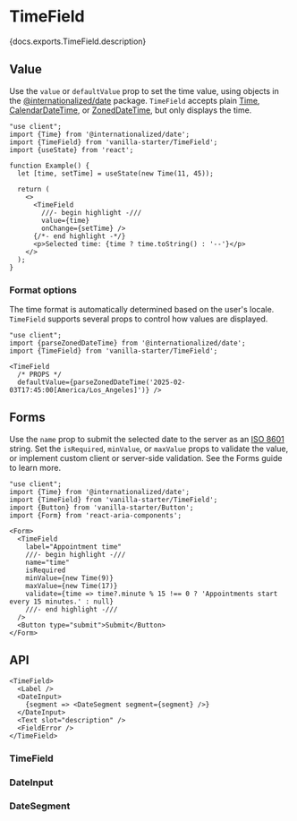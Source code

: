 


# TimeField

<PageDescription>{docs.exports.TimeField.description}</PageDescription>

<ExampleSwitcher>
  <VisualExample
    component={VanillaTimeField}
    docs={vanillaDocs.exports.TimeField}
    links={vanillaDocs.links}
    props={['label', 'granularity', 'isDisabled']}
    initialProps={{label: 'Time'}}
    type="vanilla"
    files={["starters/docs/src/TimeField.tsx", "starters/docs/src/TimeField.css"]} />
  <VisualExample
    component={TailwindTimeField}
    docs={vanillaDocs.exports.TimeField}
    links={vanillaDocs.links}
    props={['label', 'granularity', 'isDisabled']}
    initialProps={{label: 'Time'}}
    type="tailwind"
    files={["starters/tailwind/src/TimeField.tsx", "starters/tailwind/src/index.css"]} />
</ExampleSwitcher>

## Value

Use the `value` or `defaultValue` prop to set the time value, using objects in the [@internationalized/date](/internationalized/date/index.html) package. `TimeField` accepts plain [Time](/internationalized/date/Time.html), [CalendarDateTime](/internationalized/date/CalendarDateTime.html), or [ZonedDateTime](/internationalized/date/ZonedDate), but only displays the time.

```tsx render
"use client";
import {Time} from '@internationalized/date';
import {TimeField} from 'vanilla-starter/TimeField';
import {useState} from 'react';

function Example() {
  let [time, setTime] = useState(new Time(11, 45));
  
  return (
    <>
      <TimeField
        ///- begin highlight -///
        value={time}
        onChange={setTime} />
      {/*- end highlight -*/}
      <p>Selected time: {time ? time.toString() : '--'}</p>
    </>
  );
}
```

### Format options

The time format is automatically determined based on the user's locale. `TimeField` supports several props to control how values are displayed.

```tsx render docs={docs.exports.TimeField} links={docs.links} props={['granularity', 'hourCycle', 'hideTimeZone', 'shouldForceLeadingZeros']} initialProps={{label: 'Time'}}
"use client";
import {parseZonedDateTime} from '@internationalized/date';
import {TimeField} from 'vanilla-starter/TimeField';

<TimeField
  /* PROPS */
  defaultValue={parseZonedDateTime('2025-02-03T17:45:00[America/Los_Angeles]')} />
```

## Forms

Use the `name` prop to submit the selected date to the server as an [ISO 8601](https://en.wikipedia.org/wiki/ISO_8601) string. Set the `isRequired`, `minValue`, or `maxValue` props to validate the value, or implement custom client or server-side validation. See the Forms guide to learn more.

```tsx render
"use client";
import {Time} from '@internationalized/date';
import {TimeField} from 'vanilla-starter/TimeField';
import {Button} from 'vanilla-starter/Button';
import {Form} from 'react-aria-components';

<Form>
  <TimeField
    label="Appointment time"
    ///- begin highlight -///
    name="time"
    isRequired
    minValue={new Time(9)}
    maxValue={new Time(17)}
    validate={time => time?.minute % 15 !== 0 ? 'Appointments start every 15 minutes.' : null}
    ///- end highlight -///
  />
  <Button type="submit">Submit</Button>
</Form>
```

## API

<Anatomy />

```tsx links={{TimeField: '#timefield', DateInput: '#dateinput', DateSegment: '#datesegment'}}
<TimeField>
  <Label />
  <DateInput>
    {segment => <DateSegment segment={segment} />}
  </DateInput>
  <Text slot="description" />
  <FieldError />
</TimeField>
```

### TimeField

<PropTable component={docs.exports.TimeField} links={docs.links} showDescription />

### DateInput

<PropTable component={docs.exports.DateInput} links={docs.links} showDescription />

### DateSegment

<PropTable component={docs.exports.DateSegment} links={docs.links} showDescription />
